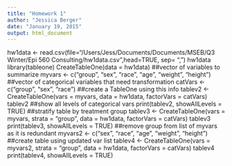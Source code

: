 ```yaml
---
title: "Homework 1"
author: "Jessica Berger"
date: "January 19, 2015"
output: html_document
---
```


hw1data <- read.csv(file="/Users/Jess/Documents/Documents/MSEB/Q3 Winter/Epi 560 Consulting/hw1data.csv",head=TRUE, sep= ",")
hw1data
library(tableone)
CreateTableOne(data = hw1data)
##vector of variables to summarize
myvars <- c("group", "sex", "race", "age", "weight", "height")
##vector of categorical variables that need transformation
catVars <- c("group", "sex", "race")
##create a TableOne using this info
tablev2 <- CreateTableOne(vars = myvars, data = hw1data, factorVars = catVars)
tablev2
##show all levels of categorical vars
print(tablev2, showAllLevels = TRUE)
##stratify table by treatment group
tablev3 <- CreateTableOne(vars = myvars, strata = "group", data = hw1data, factorVars = catVars)
tablev3
print(tablev3, showAllLevels = TRUE)
##remove group from list of myvars as it is redundant
myvars2 <- c("sex", "race", "age", "weight", "height")
##create table using updated var list
tablev4 <- CreateTableOne(vars = myvars2, strata = "group", data = hw1data, factorVars = catVars)
tablev4
print(tablev4, showAllLevels = TRUE)

